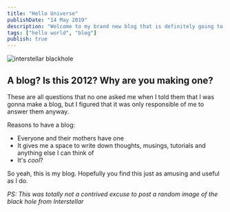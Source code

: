 ```yaml
---
title: "Hello Universe"
publishDate: "14 May 2019"
description: "Welcome to my brand new blog that is definitely going to be used"
tags: ["hello world", "blog"]
publish: true
---
```



<Image src={blackhole} alt="interstellar blackhole" />

## A blog? Is this 2012? Why are you making one?

These are all questions that no one asked me when I told them that I was gonna make a blog, but I figured that it was only responsible of me to answer them anyway.

Reasons to have a blog:

- Everyone and their mothers have one
- It gives me a space to write down thoughts, musings, tutorials and anything else I can think of
- It's _cool_?

So yeah, this is my blog. Hopefully you find this just as amusing and useful as I do.

_PS: This was totally not a contrived excuse to post a random image of the black hole from Interstellar_
